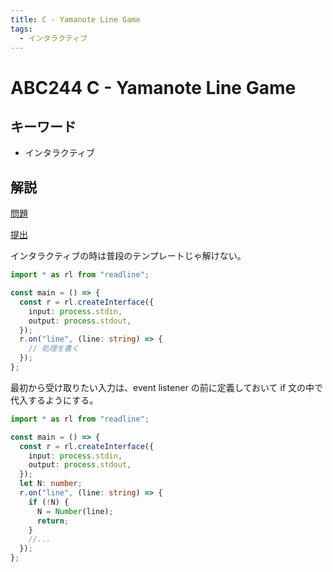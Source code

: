 ```yaml
---
title: C - Yamanote Line Game
tags:
  - インタラクティブ
---
```


# ABC244 C - Yamanote Line Game

## キーワード


- インタラクティブ

## 解説

[問題](https://atcoder.jp/contests/abc244/tasks/abc244_c)

[提出](https://atcoder.jp/contests/abc244/submissions/43019790)

インタラクティブの時は普段のテンプレートじゃ解けない。

```ts
import * as rl from "readline";

const main = () => {
  const r = rl.createInterface({
    input: process.stdin,
    output: process.stdout,
  });
  r.on("line", (line: string) => {
    // 処理を書く
  });
};
```

最初から受け取りたい入力は、event listener の前に定義しておいて if 文の中で代入するようにする。

```ts
import * as rl from "readline";

const main = () => {
  const r = rl.createInterface({
    input: process.stdin,
    output: process.stdout,
  });
  let N: number;
  r.on("line", (line: string) => {
    if (!N) {
      N = Number(line);
      return;
    }
    //...
  });
};
```
